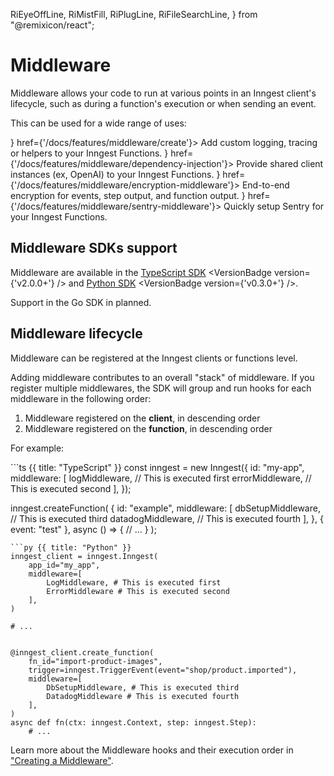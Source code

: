   RiEyeOffLine,
  RiMistFill,
  RiPlugLine,
  RiFileSearchLine,
} from "@remixicon/react";

# Middleware

Middleware allows your code to run at various points in an Inngest client's lifecycle, such as during a function's execution or when sending an event. 

This can be used for a wide range of uses:

<CardGroup cols={2}>
  <Card title="Custom observability" icon={<RiFileSearchLine className="text-basis h-4 w-4"/>} href={'/docs/features/middleware/create'}>
    Add custom logging, tracing or helpers to your Inngest Functions.
  </Card>
  <Card title="Dependency Injection" icon={<RiPlugLine className="text-basis h-4 w-4" />} href={'/docs/features/middleware/dependency-injection'}>
    Provide shared client instances (ex, OpenAI) to your Inngest Functions.
  </Card>
  <Card title="Encryption Middleware" icon={<RiEyeOffLine className="text-basis h-4 w-4" />} href={'/docs/features/middleware/encryption-middleware'}>
    End-to-end encryption for events, step output, and function output.
  </Card>
  <Card title="Sentry Middleware" icon={<RiMistFill className="text-basis h-4 w-4"/>} href={'/docs/features/middleware/sentry-middleware'}>
    Quickly setup Sentry for your Inngest Functions.
  </Card>
</CardGroup>



## Middleware SDKs support

Middleware are available in the [TypeScript SDK](/docs/reference/middleware/typescript) <VersionBadge version={'v2.0.0+'} /> and [Python SDK](/docs/reference/python/middleware/lifecycle) <VersionBadge version={'v0.3.0+'} />.

Support in the Go SDK in planned.

## Middleware lifecycle

Middleware can be registered at the Inngest clients or functions level.

Adding middleware contributes to an overall "stack" of middleware. If you register multiple middlewares, the SDK will group and run hooks for each middleware in the following order:

1. Middleware registered on the **client**, in descending order
2. Middleware registered on the **function**, in descending order

For example:

<CodeGroup>
```ts {{ title: "TypeScript" }}
const inngest = new Inngest({
  id: "my-app",
  middleware: [
    logMiddleware, // This is executed first
    errorMiddleware, // This is executed second
  ],
});

inngest.createFunction(
  {
    id: "example",
    middleware: [
      dbSetupMiddleware, // This is executed third
      datadogMiddleware, // This is executed fourth
    ],
  },
  { event: "test" },
  async () => {
    // ...
  }
);
```
```py {{ title: "Python" }}
inngest_client = inngest.Inngest(
    app_id="my_app",
    middleware=[
        LogMiddleware, # This is executed first
        ErrorMiddleware # This is executed second
    ],
)

# ...


@inngest_client.create_function(
    fn_id="import-product-images",
    trigger=inngest.TriggerEvent(event="shop/product.imported"),
    middleware=[
        DbSetupMiddleware, # This is executed third
        DatadogMiddleware # This is executed fourth
    ],
)
async def fn(ctx: inngest.Context, step: inngest.Step):
    # ...

```
</CodeGroup>

Learn more about the Middleware hooks and their execution order in ["Creating a Middleware"](/docs/features/middleware/create).
